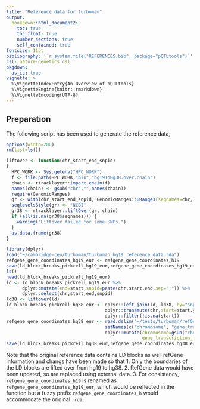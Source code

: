 ```yaml
---
title: "Reference data for turboman"
output:
  bookdown::html_document2:
    toc: true
    toc_float: true
    number_sections: true
    self_contained: true
fontsize: 11pt
bibliography: '`r system.file("REFERENCES.bib", package="pQTLtools")`'
csl: nature-genetics.csl
pkgdown:
  as_is: true
vignette: >
  %\VignetteIndexEntry{An Overview of pQTLtools}
  %\VignetteEngine{knitr::rmarkdown}
  %\VignetteEncoding{UTF-8}
---
```


## Preparation

The following script has been used to generate the reference data,

```r
options(width=200)
rm(list=ls())

liftover <- function(chr_start_end_snpid)
{
  HPC_WORK <- Sys.getenv("HPC_WORK")
  f <- file.path(HPC_WORK,"bin","hg19ToHg38.over.chain")
  chain <- rtracklayer::import.chain(f)
  names(chain) <- gsub("chr","",names(chain))
  require(GenomicRanges)
  gr <- with(chr_start_end_snpid, GenomicRanges::GRanges(seqnames=chr,IRanges::IRanges(start,end),snpid=snpid))
  seqlevelsStyle(gr) <- "NCBI"
  gr38 <- rtracklayer::liftOver(gr, chain)
  if (all(is.na(gr38$seqnames))) {
    warning("Liftover failed for some SNPs.")
  }
  as.data.frame(gr38)
}

library(dplyr)
load("~/cambridge-ceu/turboman/turboman_hg19_reference_data.rda")
refgene_gene_coordinates_hg19_eur <- refgene_gene_coordinates_h19
save(ld_block_breaks_pickrell_hg19_eur,refgene_gene_coordinates_hg19_eur,file="turboman_hg19_reference_data.rda")
ls()
head(ld_block_breaks_pickrell_hg19_eur)
ld <- ld_block_breaks_pickrell_hg19_eur %>%
      dplyr::mutate(end=start,snpid=paste(chr,start,end,sep=":")) %>%
      dplyr::select(chr,start,end,snpid)
ld38 <- liftover(ld)
ld_block_breaks_pickrell_hg38_eur <- dplyr::left_join(ld, ld38, by="snpid") %>%
                                     dplyr::transmute(chr,start=start.y) %>%
                                     dplyr::filter(!is.na(start))
refgene_gene_coordinates_hg38_eur <- read.delim("~/tests/turboman/refGene38") %>%
                                     setNames(c("chromosome", "gene_transcription_start", "gene_transcription_stop", "gene_name")) %>%
                                     dplyr::mutate(chromosome=gsub("chr","",chromosome),
                                                   gene_transcription_midposition=(gene_transcription_start+gene_transcription_stop)/2)
save(ld_block_breaks_pickrell_hg38_eur,refgene_gene_coordinates_hg38_eur,file="urboman_hg38_reference_data.rda")
```

Note that the original reference data contains LD blocks as well refGene information and changs have been made so that
1. Only the boundaries of the LD blocks are lifted over from hg19 to hg38.
2. RefGene data would have been updated, so are replaced using external data.
3. For consistency, `refgene_gene_coordinates_h19` is renamed as `refgene_gene_coordinates_hg19_eur`, which would be reflected in the function but a fuzzy prefix `refgene_gene_coordinates_h` would accommodate the original `.rda`.
